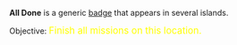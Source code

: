 '''All Done''' is a generic [[Badges|badge]] that appears in several islands.

Objective: <big style="color:yellow">Finish all missions on this location.</big>